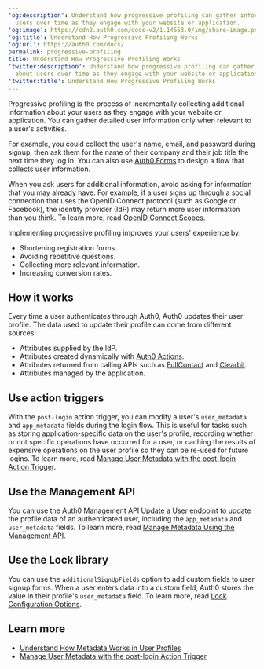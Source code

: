 ---
'og:description': Understand how progressive profiling can gather information about
  users over time as they engage with your website or application.
'og:image': https://cdn2.auth0.com/docs-v2/1.14553.0/img/share-image.png
'og:title': Understand How Progressive Profiling Works
'og:url': https://auth0.com/docs/
permalink: progressive-profiling
title: Understand How Progressive Profiling Works
'twitter:description': Understand how progressive profiling can gather information
  about users over time as they engage with your website or application.
'twitter:title': Understand How Progressive Profiling Works
---
Progressive profiling is the process of incrementally collecting additional information about your users as they engage with your website or application. You can gather detailed user information only when relevant to a user's activities.

For example, you could collect the user's name, email, and password during signup, then ask them for the name of their company and their job title the next time they log in. You can also use [Auth0 Forms](/docs/customize/forms/configure-progressive-profile-form) to design a flow that collects user information.

<Callout icon="file-lines" color="#0EA5E9" iconType="regular">

When you ask users for additional information, avoid asking for information that you may already have. For example, if a user signs up through a social connection that uses the OpenID Connect protocol (such as Google or Facebook), the identity provider (IdP) may return more user information than you think. To learn more, read [OpenID Connect Scopes](/docs/get-started/apis/scopes/openid-connect-scopes#standard-claims).

</Callout>

Implementing progressive profiling improves your users' experience by:

* Shortening registration forms.
* Avoiding repetitive questions.
* Collecting more relevant information.
* Increasing conversion rates.

## How it works

Every time a user authenticates through Auth0, Auth0 updates their user profile. The data used to update their profile can come from different sources:

* Attributes supplied by the <Tooltip tip="Identity Provider (IdP): Service that stores and manages digital identities." cta="View Glossary" href="/docs/glossary?term=IdP">IdP</Tooltip>.
* Attributes created dynamically with [Auth0 Actions](/docs/customize/actions).
* Attributes returned from calling APIs such as [FullContact](https://www.fullcontact.com/) and [Clearbit](https://clearbit.com/).
* Attributes managed by the application.

## Use action triggers

With the `post-login` action trigger, you can modify a user's `user_metadata` and `app_metadata` fields during the login flow. This is useful for tasks such as storing application-specific data on the user's profile, recording whether or not specific operations have occurred for a user, or caching the results of expensive operations on the user profile so they can be re-used for future logins. To learn more, read [Manage User Metadata with the post-login Action Trigger](/docs/manage-users/user-accounts/metadata/manage-user-metadata).

## Use the Management API

You can use the Auth0 <Tooltip tip="Management API: A product to allow customers to perform administrative tasks." cta="View Glossary" href="/docs/glossary?term=Management+API">Management API</Tooltip> [Update a User](https://auth0.com/docs/api/management/v2/#!/Users/patch_users_by_id) endpoint to update the profile data of an authenticated user, including the `app_metadata` and `user_metadata` fields. To learn more, read [Manage Metadata Using the Management API](/docs/manage-users/user-accounts/metadata/manage-metadata-api).

## Use the Lock library

You can use the `additionalSignUpFields` option to add custom fields to user signup forms. When a user enters data into a custom field, Auth0 stores the value in their profile's `user_metadata` field. To learn more, read [Lock Configuration Options](/docs/libraries/lock/lock-configuration#additionalsignupfields-array-).

## Learn more

* [Understand How Metadata Works in User Profiles](/docs/manage-users/user-accounts/metadata)
* [Manage User Metadata with the post-login Action Trigger](/docs/manage-users/user-accounts/metadata/manage-user-metadata)
